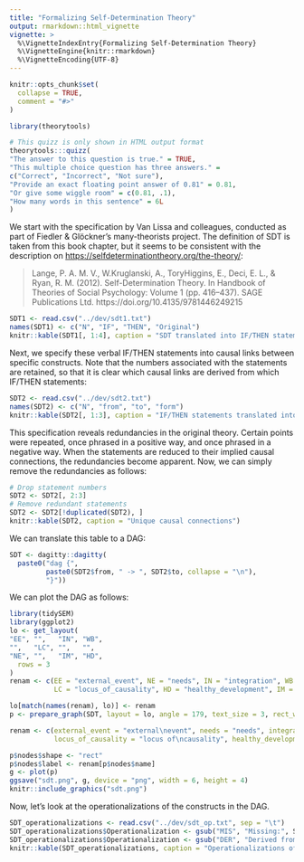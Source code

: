 ```yaml
---
title: "Formalizing Self-Determination Theory"
output: rmarkdown::html_vignette
vignette: >
  %\VignetteIndexEntry{Formalizing Self-Determination Theory}
  %\VignetteEngine{knitr::rmarkdown}
  %\VignetteEncoding{UTF-8}
---
```


```r
knitr::opts_chunk$set(
  collapse = TRUE,
  comment = "#>"
)
```

```r
library(theorytools)
```

```r
# This quizz is only shown in HTML output format
theorytools:::quizz(
"The answer to this question is true." = TRUE,
"This multiple choice question has three answers." =
c("Correct", "Incorrect", "Not sure"),
"Provide an exact floating point answer of 0.81" = 0.81,
"Or give some wiggle room" = c(0.81, .1),
"How many words in this sentence" = 6L
)
```

We start with the specification by Van Lissa and colleagues, conducted as part of Fiedler & Glöckner's many-theorists project.
The definition of SDT is taken from this book chapter, but it seems to be consistent with the description on <https://selfdeterminationtheory.org/the-theory/>:

> Lange, P. A. M. V., W.Kruglanski, A., ToryHiggins, E., Deci, E. L., & Ryan, R. M. (2012). Self-Determination Theory. In Handbook of Theories of Social Psychology: Volume 1 (pp. 416–437). SAGE Publications Ltd. https://doi.org/10.4135/9781446249215




```r
SDT1 <- read.csv("../dev/sdt1.txt")
names(SDT1) <- c("N", "IF", "THEN", "Original")
knitr::kable(SDT1[, 1:4], caption = "SDT translated into IF/THEN statements")
```


Next, we specify these verbal IF/THEN statements into causal links between specific constructs.
Note that the numbers associated with the statements are retained,
so that it is clear which causal links are derived from which IF/THEN statements:

```r
SDT2 <- read.csv("../dev/sdt2.txt")
names(SDT2) <- c("N", "from", "to", "form")
knitr::kable(SDT2[, 1:3], caption = "IF/THEN statements translated into causal connections")
```

This specification reveals redundancies in the original theory.
Certain points were repeated, once phrased in a positive way, and once phrased in a negative way.
When the statements are reduced to their implied causal connections, the redundancies become apparent.
Now, we can simply remove the redundancies as follows:

```r
# Drop statement numbers
SDT2 <- SDT2[, 2:3]
# Remove redundant statements
SDT2 <- SDT2[!duplicated(SDT2), ]
knitr::kable(SDT2, caption = "Unique causal connections")
```

We can translate this table to a DAG:

```r
SDT <- dagitty::dagitty(
  paste0("dag {",
         paste0(SDT2$from, " -> ", SDT2$to, collapse = "\n"),
         "}"))
```

We can plot the DAG as follows:

```r
library(tidySEM)
library(ggplot2)
lo <- get_layout(
"EE", "",   "IN", "WB",
"",   "LC", "",   "",
"NE", "",   "IM", "HD",
  rows = 3
)
renam <- c(EE = "external_event", NE = "needs", IN = "integration", WB = "wellbeing", 
           LC = "locus_of_causality", HD = "healthy_development", IM = "intrinsic_motivation")

lo[match(names(renam), lo)] <- renam
p <- prepare_graph(SDT, layout = lo, angle = 179, text_size = 3, rect_width = 1.5, spacing_x = 2.5)

renam <- c(external_event = "external\nevent", needs = "needs", integration = "integration", wellbeing = "wellbeing", 
           locus_of_causality = "locus of\ncausality", healthy_development = "healthy\ndev.", intrinsic_motivation = "intrinsic\nmotivation")

p$nodes$shape <- "rect"
p$nodes$label <- renam[p$nodes$name]
g <- plot(p)
ggsave("sdt.png", g, device = "png", width = 6, height = 4)
knitr::include_graphics("sdt.png")
```


Now, let's look at the operationalizations of the constructs in the DAG.

```r
SDT_operationalizations <- read.csv("../dev/sdt_op.txt", sep = "\t")
SDT_operationalizations$Operationalization <- gsub("MIS", "Missing:", SDT_operationalizations$Operationalization, fixed = TRUE)
SDT_operationalizations$Operationalization <- gsub("DER", "Derived from other source:", SDT_operationalizations$Operationalization, fixed = TRUE)
knitr::kable(SDT_operationalizations, caption = "Operationalizations of constructs in SDT")
```





